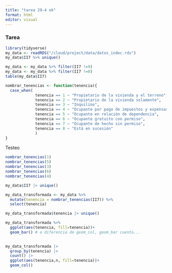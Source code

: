 ```yaml
---
title: "tarea 29-4 ok"
format: html
editor: visual
---
```


### Tarea

```r
library(tidyverse)
my_data <- readRDS("/cloud/project/data/datos_indec.rds")
my_data$II7 %>% unique()
```

```r
my_data <- my_data %>% filter(II7 !=9)
my_data <- my_data %>% filter(II7 !=0)
table(my_data$II7)

```

```r
nombrar_tenencias <- function(tenencia){
  case_when(
             tenencia == 1 ~ "Propietario de la vivienda y el terreno",
             tenencia == 2 ~ "Propietario de la vivienda solamente",
             tenencia == 3 ~ "Inquilino",
             tenencia == 4 ~ "Ocupante por pago de impuestos y expensas",
             tenencia == 5 ~ "Ocupante en relación de dependencia",
             tenencia == 6 ~ "Ocupante gratuito con permiso",
             tenencia == 7 ~ "Ocupante de hecho sin permiso",
             tenencia == 8 ~ "Está en sucesión"
             )
}
```

Testeo

```r
nombrar_tenencias(1)
nombrar_tenencias(5)
nombrar_tenencias(3)
nombrar_tenencias(6)
nombrar_tenencias(4)
```

```r
my_data$II7 |> unique()

my_data_transformada <- my_data %>% 
  mutate(tenencia = nombrar_tenencias(II7)) %>% 
  select(tenencia)

my_data_transformada$tenencia |> unique()
```

```r
my_data_transformada %>%
  ggplot(aes(tenencia, fill=tenencia))+
  geom_bar() # a diferencia de geom_col, geom_bar cuenta...
         
```

```r
my_data_transformada |> 
  group_by(tenencia) |> 
  count() |> 
  ggplot(aes(tenencia,n, fill=tenencia))+
  geom_col()
```
